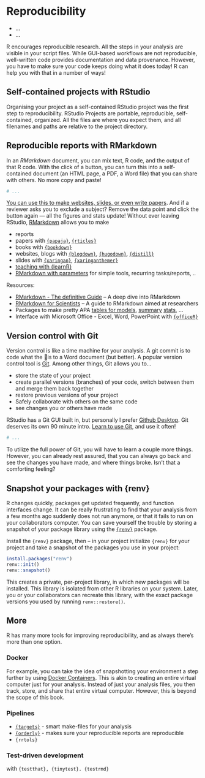# Reproducibility

::: {.goals}
-   ...
-   ...
:::

R encourages reproducible research. All the steps in your analysis are visible in your
script files. While GUI-based workflows are not reproducible, well-written code provides
documentation and data provenance. However, you have to make sure your code keeps doing
what it does today! R can help you with that in a number of ways!

## Self-contained projects with RStudio

Organising your project as a self-contained RStudio project was the first step to
reproducibility. RStudio Projects are portable, reproducible, self-contained, organized.
All the files are where you expect them, and all filenames and paths are relative to the
project directory.

## Reproducible reports with RMarkdown

In an *RMarkdown* document, you can mix text, R code, and the output of that R code. With
the click of a button, you can turn this into a self-contained document (an HTML page, a
PDF, a Word file) that you can share with others. No more copy and paste!

``` .r
# ...
```

[You can use this to make websites, slides, or even write
papers](https://rmarkdown.rstudio.com/lesson-1.html). And if a reviewer asks you to
exclude a subject? Remove the data point and click the button again --- all the figures
and stats update! Without ever leaving RStudio,
[RMarkdown](https://bookdown.org/yihui/rmarkdown/) allows you to make

-   reports
-   papers with [`{papaja}`](https://github.com/crsh/papaja),
    [`{rticles}`](https://github.com/rstudio/rticles)
-   books with [`{bookdown}`](https://bookdown.org/)
-   websites, blogs with [`{blogdown}`](https://github.com/rstudio/blogdown),
    [`{hugodown}`](https://hugodown.r-lib.org/),
    [`{distill}`](https://rstudio.github.io/distill/)
-   slides with [`{xaringan}`](https://github.com/yihui/xaringan),
    [`{xaringanthemer}`](https://github.com/gadenbuie/xaringanthemer)
-   [teaching with
    {learnR}](https://tinystats.github.io/teacups-giraffes-and-statistics/02_bellCurve.html)
-   [RMarkdown with parameters](https://rmarkdown.rstudio.com/lesson-6.html) for simple
    tools, recurring tasks/reports, ..

Resources:

-   [RMarkdown - The definitive Guide](https://bookdown.org/yihui/rmarkdown/) -- A deep
    dive into RMarkdown
-   [RMarkdown for Scientists](https://rmd4sci.njtierney.com/) -- A guide to RMarkdown
    aimed at researchers
-   Packages to make pretty APA [tables for
    models](http://www.danieldsjoberg.com/gtsummary/index.html),
    [summary](https://cran.r-project.org/web/packages/table1/vignettes/table1-examples.html)
    [stats](https://cran.r-project.org/web/packages/sjPlot/vignettes/tab_model_estimates.html),
    ...
-   Interface with Microsoft Office - Excel, Word, PowerPoint with
    [`{officeR}`](https://davidgohel.github.io/officer/)

## Version control with Git

Version control is like a time machine for your analysis. A git commit is to code what the
💾is to a Word document (but better). A popular version control tool is
[Git](https://git-scm.com/). Among other things, Git allows you to...

-   store the state of your project
-   create parallel versions (branches) of your code, switch between them and merge them
    back together
-   restore previous versions of your project
-   Safely collaborate with others on the same code
-   see changes you or others have made

RStudio has a Git GUI built in, but personally I prefer [Github
Desktop](https://desktop.github.com/). Git deserves its own 90 minute intro. [Learn to use
Git](https://happygitwithr.com/), and use it often!

``` .r
# ...
```

To utilize the full power of Git, you will have to learn a couple more things. However,
you can already rest assured, that you can always go back and see the changes you have
made, and where things broke. Isn't that a comforting feeling?

## Snapshot your packages with {renv}

R changes quickly, packages get updated frequently, and function interfaces change. It can
be really frustrating to find that your analysis from a few months ago suddenly does not
run anymore, or that it fails to run on your collaborators computer. You can save yourself
the trouble by storing a snapshot of your package library using the
[`{renv}`](https://rstudio.github.io/renv/) package.

Install the `{renv}` package, then -- in your project initialize `{renv}` for your project
and take a snapshot of the packages you use in your project:

```r
install.packages("renv")
renv::init()
renv::snapshot()
```

This creates a private, per-project library, in which new packages will be installed. This
library is isolated from other R libraries on your system. Later, you or your
collaborators can recreate this library, with the exact package versions you used by
running `renv::restore()`.

## More

R has many more tools for improving reproducibility, and as always there's more than one
option.

### Docker

For example, you can take the idea of snapshotting your environment a step further by
using [Docker Containers](https://www.rocker-project.org/). This is akin to creating an
entire virtual computer just for your analysis. Instead of just your analysis files, you
then track, store, and share that entire virtual computer. However, this is beyond the
scope of this book.

### Pipelines

-   [`{targets}`](https://books.ropensci.org/targets/) - smart make-files for your
    analysis
-   [`{orderly}`](https://www.vaccineimpact.org/orderly/) - makes sure your reproducible
    reports are reproducible
-   `{rrtols}`

### Test-driven development

with `{testthat}, {tinytest}. {testrmd}`
